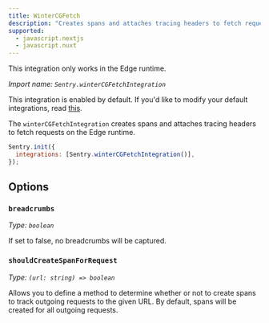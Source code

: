 ```yaml
---
title: WinterCGFetch
description: "Creates spans and attaches tracing headers to fetch requests on edge runtimes. (default)"
supported:
  - javascript.nextjs
  - javascript.nuxt
---
```


<Alert>

This integration only works in the Edge runtime.

</Alert>

_Import name: `Sentry.winterCGFetchIntegration`_

This integration is enabled by default. If you'd like to modify your default integrations, read [this](./../#modifying-default-integrations).

The `winterCGFetchIntegration` creates spans and attaches tracing headers to fetch requests on the Edge runtime.

```JavaScript
Sentry.init({
  integrations: [Sentry.winterCGFetchIntegration()],
});
```

## Options

### `breadcrumbs`

_Type: `boolean`_

If set to false, no breadcrumbs will be captured.

### `shouldCreateSpanForRequest`

_Type: `(url: string) => boolean`_

Allows you to define a method to determine whether or not to create spans to track outgoing requests to the given URL. By default, spans will be created for all outgoing requests.
